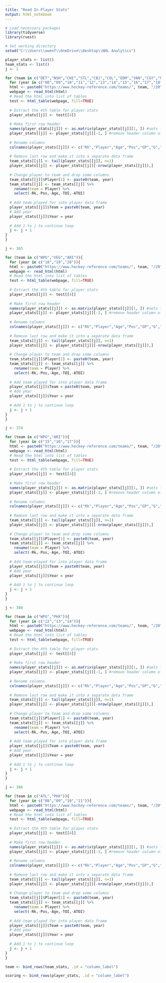 ---
title: "Read In Player Stats"
output: html_notebook
---


```{r}
# Load necessary packages
library(tidyverse)
library(rvest)

# Set working directory
setwd("C:\\Users\\owenf\\OneDrive\\Desktop\\NHL Analytics")
```


```{r}
player_stats <- list()
team_stats <- list()
j <- 1

for (team in c("DET","NSH","CHI","STL","CBJ","COL","EDM","VAN","CGY","MIN","DAL","SJS","LAK","ANA","NJD","PHI","PIT","NYR","NYI","OTT","BUF","TOR","BOS","MTL","WSH","CAR","FLA","TBL")){
  for (year in c("08","09","10","11","12","13","14","15","16","17","18","19","20")){
  html <- paste0("https://www.hockey-reference.com/teams/", team, "/20", year, ".html")
  webpage <- read_html(html)
  # Read the html into list of tables
  test <- html_table(webpage, fill=TRUE)
  
  # Extract the 4th table for player stats
  player_stats[[j]] <- test[[4]]
  
  # Make first row header
  names(player_stats[[j]]) <- as.matrix(player_stats[[j]][1, ]) #sets first row as column names
  player_stats[[j]] <- player_stats[[j]][-1, ] #remove header column of data frame
  
  # Rename columns
  colnames(player_stats[[j]]) <- c("Rk","Player","Age","Pos","GP","G","A","PTS","PlusMinus","PIM","G.EV","G.PP","G.SH","G.GW","A.EV","A.PP","A.SH","S","S_pct","TOI","ATOI","OPS","DPS","PS","BLK","HIT","FOW","FOL","FO_pct")
  
  # Remove last row and make it into a separate data frame
  team_stats[[j]] <- tail(player_stats[[j]], n=1)
  player_stats[[j]] <- player_stats[[j]][-nrow(player_stats[[j]]),]
  
  # Change player to team and drop some columns
  team_stats[[j]]$Player[1] <- paste0(team, year)
  team_stats[[j]] <- team_stats[[j]] %>%
    rename(team = Player) %>%
    select(-Rk,-Pos,-Age,-TOI,-ATOI)
  
  # Add team played for into player data frame
  player_stats[[j]]$Team = paste0(team, year)
  # Add year
  player_stats[[j]]$Year = year
  
  # Add 1 to j to continue loop
  j <- j + 1
}
}
```


```{r}
j <- 365

for (team in c("WPG","VEG","ARI")){
  for (year in c("18","19","20")){
  html <- paste0("https://www.hockey-reference.com/teams/", team, "/20", year, ".html")
  webpage <- read_html(html)
  # Read the html into list of tables
  test <- html_table(webpage, fill=TRUE)
  
  # Extract the 4th table for player stats
  player_stats[[j]] <- test[[4]]
  
  # Make first row header
  names(player_stats[[j]]) <- as.matrix(player_stats[[j]][1, ]) #sets first row as column names
  player_stats[[j]] <- player_stats[[j]][-1, ] #remove header column of data frame
  
  # Rename columns
  colnames(player_stats[[j]]) <- c("Rk","Player","Age","Pos","GP","G","A","PTS","PlusMinus","PIM","G.EV","G.PP","G.SH","G.GW","A.EV","A.PP","A.SH","S","S_pct","TOI","ATOI","OPS","DPS","PS","BLK","HIT","FOW","FOL","FO_pct")
  
  # Remove last row and make it into a separate data frame
  team_stats[[j]] <- tail(player_stats[[j]], n=1)
  player_stats[[j]] <- player_stats[[j]][-nrow(player_stats[[j]]),]
  
  # Change player to team and drop some columns
  team_stats[[j]]$Player[1] <- paste0(team, year)
  team_stats[[j]] <- team_stats[[j]] %>%
    rename(team = Player) %>%
    select(-Rk,-Pos,-Age,-TOI,-ATOI)
  
  # Add team played for into player data frame
  player_stats[[j]]$Team = paste0(team, year)
  # Add year
  player_stats[[j]]$Year = year
  
  # Add 1 to j to continue loop
  j <- j + 1
}
}
```


```{r}
j <- 374

for (team in c("WPG","ARI")){
  for (year in c("15","16","17")){
  html <- paste0("https://www.hockey-reference.com/teams/", team, "/20", year, ".html")
  webpage <- read_html(html)
  # Read the html into list of tables
  test <- html_table(webpage, fill=TRUE)
  
  # Extract the 4th table for player stats
  player_stats[[j]] <- test[[4]]
  
  # Make first row header
  names(player_stats[[j]]) <- as.matrix(player_stats[[j]][1, ]) #sets first row as column names
  player_stats[[j]] <- player_stats[[j]][-1, ] #remove header column of data frame
  
  # Rename columns
  colnames(player_stats[[j]]) <- c("Rk","Player","Age","Pos","GP","G","A","PTS","PlusMinus","PIM","G.EV","G.PP","G.SH","G.GW","A.EV","A.PP","A.SH","S","S_pct","TOI","ATOI","OPS","DPS","PS","BLK","HIT","FOW","FOL","FO_pct")
  
  # Remove last row and make it into a separate data frame
  team_stats[[j]] <- tail(player_stats[[j]], n=1)
  player_stats[[j]] <- player_stats[[j]][-nrow(player_stats[[j]]),]
  
  # Change player to team and drop some columns
  team_stats[[j]]$Player[1] <- paste0(team, year)
  team_stats[[j]] <- team_stats[[j]] %>%
    rename(team = Player) %>%
    select(-Rk,-Pos,-Age,-TOI,-ATOI)
  
  # Add team played for into player data frame
  player_stats[[j]]$Team = paste0(team, year)
  # Add year
  player_stats[[j]]$Year = year
  
  # Add 1 to j to continue loop
  j <- j + 1
}
}
```


```{r}
j <- 380

for (team in c("WPG","PHX")){
  for (year in c("12","13","14")){
  html <- paste0("https://www.hockey-reference.com/teams/", team, "/20", year, ".html")
  webpage <- read_html(html)
  # Read the html into list of tables
  test <- html_table(webpage, fill=TRUE)
  
  # Extract the 4th table for player stats
  player_stats[[j]] <- test[[4]]
  
  # Make first row header
  names(player_stats[[j]]) <- as.matrix(player_stats[[j]][1, ]) #sets first row as column names
  player_stats[[j]] <- player_stats[[j]][-1, ] #remove header column of data frame
  
  # Rename columns
  colnames(player_stats[[j]]) <- c("Rk","Player","Age","Pos","GP","G","A","PTS","PlusMinus","PIM","G.EV","G.PP","G.SH","G.GW","A.EV","A.PP","A.SH","S","S_pct","TOI","ATOI","OPS","DPS","PS","BLK","HIT","FOW","FOL","FO_pct")
  
  # Remove last row and make it into a separate data frame
  team_stats[[j]] <- tail(player_stats[[j]], n=1)
  player_stats[[j]] <- player_stats[[j]][-nrow(player_stats[[j]]),]
  
  # Change player to team and drop some columns
  team_stats[[j]]$Player[1] <- paste0(team, year)
  team_stats[[j]] <- team_stats[[j]] %>%
    rename(team = Player) %>%
    select(-Rk,-Pos,-Age,-TOI,-ATOI)
  
  # Add team played for into player data frame
  player_stats[[j]]$Team = paste0(team, year)
  # Add year
  player_stats[[j]]$Year = year
  
  # Add 1 to j to continue loop
  j <- j + 1
}
}
```


```{r}
j <- 386

for (team in c("ATL","PHX")){
  for (year in c("08","09","10","11")){
  html <- paste0("https://www.hockey-reference.com/teams/", team, "/20", year, ".html")
  webpage <- read_html(html)
  # Read the html into list of tables
  test <- html_table(webpage, fill=TRUE)
  
  # Extract the 4th table for player stats
  player_stats[[j]] <- test[[4]]
  
  # Make first row header
  names(player_stats[[j]]) <- as.matrix(player_stats[[j]][1, ]) #sets first row as column names
  player_stats[[j]] <- player_stats[[j]][-1, ] #remove header column of data frame
  
  # Rename columns
  colnames(player_stats[[j]]) <- c("Rk","Player","Age","Pos","GP","G","A","PTS","PlusMinus","PIM","G.EV","G.PP","G.SH","G.GW","A.EV","A.PP","A.SH","S","S_pct","TOI","ATOI","OPS","DPS","PS","BLK","HIT","FOW","FOL","FO_pct")
  
  # Remove last row and make it into a separate data frame
  team_stats[[j]] <- tail(player_stats[[j]], n=1)
  player_stats[[j]] <- player_stats[[j]][-nrow(player_stats[[j]]),]
  
  # Change player to team and drop some columns
  team_stats[[j]]$Player[1] <- paste0(team, year)
  team_stats[[j]] <- team_stats[[j]] %>%
    rename(team = Player) %>%
    select(-Rk,-Pos,-Age,-TOI,-ATOI)
  
  # Add team played for into player data frame
  player_stats[[j]]$Team = paste0(team, year)
  # Add year
  player_stats[[j]]$Year = year
  
  # Add 1 to j to continue loop
  j <- j + 1
}
}
```


```{r}
team <- bind_rows(team_stats, .id = "column_label")
```


```{r}
scoring <- bind_rows(player_stats, .id = "column_label")
```






